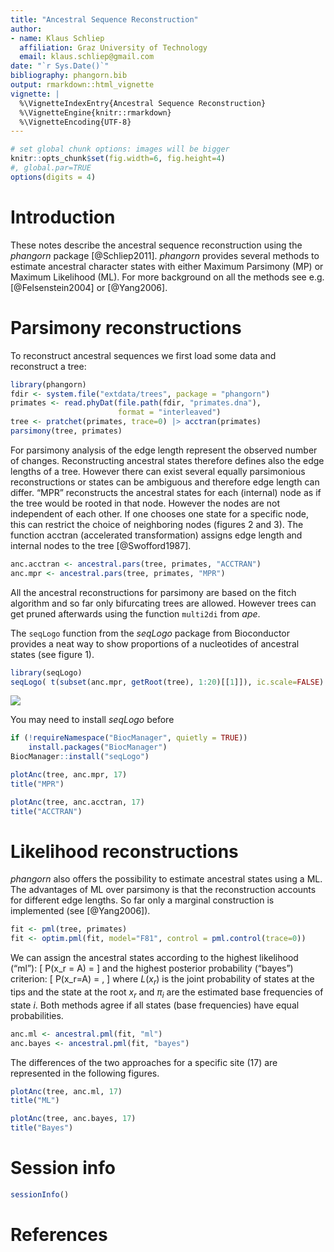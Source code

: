 ```yaml
---
title: "Ancestral Sequence Reconstruction"
author:
- name: Klaus Schliep
  affiliation: Graz University of Technology
  email: klaus.schliep@gmail.com
date: "`r Sys.Date()`"
bibliography: phangorn.bib
output: rmarkdown::html_vignette
vignette: |
  %\VignetteIndexEntry{Ancestral Sequence Reconstruction}
  %\VignetteEngine{knitr::rmarkdown}
  %\VignetteEncoding{UTF-8}
---
```


```r
# set global chunk options: images will be bigger
knitr::opts_chunk$set(fig.width=6, fig.height=4)
#, global.par=TRUE
options(digits = 4)
```   


# Introduction

These notes describe the ancestral sequence reconstruction using the _phangorn_ package [@Schliep2011]. _phangorn_ provides several methods to estimate ancestral character states with either Maximum Parsimony (MP) or Maximum Likelihood (ML). For more background on all the methods see e.g. [@Felsenstein2004] or [@Yang2006].

# Parsimony reconstructions 
To reconstruct ancestral sequences we first load some data and reconstruct a tree:
```r
library(phangorn)
fdir <- system.file("extdata/trees", package = "phangorn")
primates <- read.phyDat(file.path(fdir, "primates.dna"),
                        format = "interleaved")
tree <- pratchet(primates, trace=0) |> acctran(primates)
parsimony(tree, primates)
```

For parsimony analysis of the edge length represent the observed number of changes. Reconstructing ancestral states therefore defines also the edge lengths of a tree. However there can exist several equally parsimonious reconstructions or states can be ambiguous and therefore edge length can differ.
"MPR" reconstructs the ancestral states for each (internal) node as if the tree would be rooted in that node. However the nodes are not independent of each other. If one chooses one state for a specific node, this can restrict the choice of neighboring nodes (figures 2 and 3).
The function acctran (accelerated transformation) assigns edge length and internal nodes to the tree [@Swofford1987].
```r
anc.acctran <- ancestral.pars(tree, primates, "ACCTRAN")
anc.mpr <- ancestral.pars(tree, primates, "MPR")
```

All the ancestral reconstructions for parsimony are based on the fitch algorithm and so far only bifurcating trees are allowed. However trees can get pruned afterwards using the function `multi2di` from _ape_.

The `seqLogo` function from the _seqLogo_ package from Bioconductor provides a neat way to show proportions of a nucleotides of ancestral states (see figure 1).

```r
library(seqLogo)
seqLogo( t(subset(anc.mpr, getRoot(tree), 1:20)[[1]]), ic.scale=FALSE)
```
![](seqLogo.png)

You may need to install _seqLogo_ before
```r
if (!requireNamespace("BiocManager", quietly = TRUE))
    install.packages("BiocManager")
BiocManager::install("seqLogo")
```


```r
plotAnc(tree, anc.mpr, 17)
title("MPR")
```
```r
plotAnc(tree, anc.acctran, 17)
title("ACCTRAN")
```


# Likelihood reconstructions

_phangorn_ also offers the possibility to estimate ancestral states using a ML.
The advantages of ML over parsimony is that the reconstruction accounts for different edge lengths.
So far only a marginal construction is implemented (see [@Yang2006]).
```r
fit <- pml(tree, primates)
fit <- optim.pml(fit, model="F81", control = pml.control(trace=0))
```
We can assign the ancestral states according to the highest likelihood ("ml"):
\[
P(x_r = A) =  \frac{L(x_r=A)}{\sum_{k \in \{A,C,G,T\}}L(x_r=k)}
\]
and the highest posterior probability ("bayes") criterion:
\[
P(x_r=A) =  \frac{\pi_A L(x_r=A)}{\sum_{k \in \{A,C,G,T\}}\pi_k L(x_r=k)},
\]
where $L(x_r)$ is the joint probability of states at the tips and the state at the root $x_r$ and $\pi_i$ are the estimated base frequencies of state $i$.
Both methods agree if all states (base frequencies) have equal probabilities.
```r
anc.ml <- ancestral.pml(fit, "ml")
anc.bayes <- ancestral.pml(fit, "bayes")
```
The differences of the two approaches for a specific site (17) are represented in the following figures.
```r
plotAnc(tree, anc.ml, 17)
title("ML")
```
```r
plotAnc(tree, anc.bayes, 17)
title("Bayes")
```

# Session info 

```r
sessionInfo()
```

# References 
